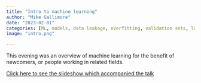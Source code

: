 ```yaml
---
title: "Intro to machine learning"
author: "Mike Gallimore"
date: "2023-02-01"
categories: [ML, models, data leakage, overfitting, validation sets, loss functions]
image: "intro.png"

---
```


This evening was an overview of machine learning  for the benefit of newcomers, or people working in related fields.

[Click here to see the slideshow which accompanied the talk](https://docs.google.com/presentation/d/17wEGtoL4A4BniuZkdMNFvF_skLtNHsXFzGcbke8FcE4/edit#slide=id.g201612ba20e_0_11)